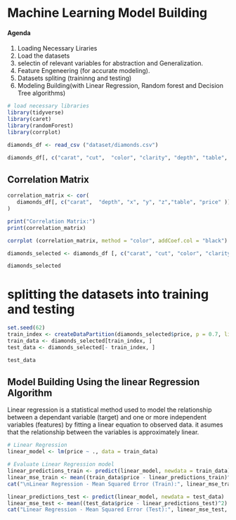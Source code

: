 # Machine Learning Model Building

#### Agenda

1.  Loading Necessary Liraries
2.  Load the datasets
3.  selectin of relevant variables for abstraction and Generalization.
4.  Feature Engeneering (for accurate modeling).
5.  Datasets spliting (traininng and testing)
6.  Modeling Building(with Linear Regression, Random forest and Decision Tree algorithms)

```r
# load necessary libraries
library(tidyverse)
library(caret)
library(randomForest)
library(corrplot)

```

```r
diamonds_df <- read_csv ("dataset/diamonds.csv")
```

```r

diamonds_df[, c("carat", "cut",  "color", "clarity", "depth", "table", "price")]

```

## Correlation Matrix

```r
correlation_matrix <- cor(
   diamonds_df[, c("carat",  "depth", "x", "y", "z","table", "price" )]
)
```

```r
print("Correlation Matrix:")
print(correlation_matrix)

```

```r
corrplot (correlation_matrix, method = "color", addCoef.col = "black")
```

```r
diamonds_selected <- diamonds_df [, c("carat", "cut", "color", "clarity", "x", "y", "z", "price")]

diamonds_selected
```

# splitting the datasets into training and testing

```r
set.seed(62)
train_index <- createDataPartition(diamonds_selected$price, p = 0.7, list = FALSE,)
train_data <- diamonds_selected[train_index, ]
test_data <- diamonds_selected[- train_index, ]
```

```r
test_data
```

## Model Building  Using the linear Regression Algorithm

Linear regression is a statistical method used to model the relationship between a dependant variable (target) and one or more independent variables (features) by fitting a linear equation to observed data. it asumes that the relationship between the variables is approximately linear.

```r
# Linear Regression
linear_model <- lm(price ~ ., data = train_data)
```

```r


# Evaluate Linear Regression model
linear_predictions_train <- predict(linear_model, newdata = train_data)
linear_mse_train <- mean((train_data$price - linear_predictions_train)^2)
cat("\nLinear Regression - Mean Squared Error (Train):", linear_mse_train, "\n")

linear_predictions_test <- predict(linear_model, newdata = test_data)
linear_mse_test <- mean((test_data$price - linear_predictions_test)^2)
cat("Linear Regression - Mean Squared Error (Test):", linear_mse_test, "\n")


```
